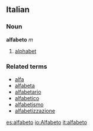 ==Italian==
===Noun===
'''alfabeto''' ''m''

#[[alphabet]]

===Related terms===
*[[alfa]]
*[[alfabeta]]
*[[alfabetario]]
*[[alfabetico]]
*[[alfabetismo]]
*[[alfabetizzazione]]

[[es:alfabeto]]
[[io:Alfabeto]]
[[it:alfabeto]]